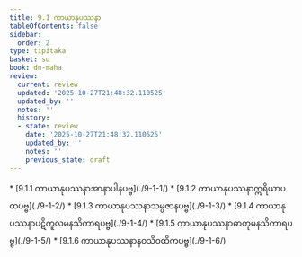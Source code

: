 ```yaml
---
title: 9.1 ကာယာနုပဿနာ
tableOfContents: false
sidebar:
  order: 2
type: tipitaka
basket: su
book: dn-maha
review:
  current: review
  updated: '2025-10-27T21:48:32.110525'
  updated_by: ''
  notes: ''
  history:
  - state: review
    date: '2025-10-27T21:48:32.110525'
    updated_by: ''
    notes: ''
    previous_state: draft
---
```



<ReviewStatus review={frontmatter.review} showDetails={true} />

<HypothesisAnnotation frontmatter={frontmatter} />

<DynamicBreadcrumb />



<TableOfContents book="dn-maha" section="9.1">
* [9.1.1 ကာယာနုပဿနာအာနာပါနပဗ္ဗ](./9-1-1/)
* [9.1.2 ကာယာနုပဿနာဣရိယာပထပဗ္ဗ](./9-1-2/)
* [9.1.3 ကာယာနုပဿနာသမ္ပဇာနပဗ္ဗ](./9-1-3/)
* [9.1.4 ကာယာနုပဿနာပဋိကူလမနသိကာရပဗ္ဗ](./9-1-4/)
* [9.1.5 ကာယာနုပဿနာဓာတုမနသိကာရပဗ္ဗ](./9-1-5/)
* [9.1.6 ကာယာနုပဿနာနဝသိဝထိကပဗ္ဗ](./9-1-6/)
</TableOfContents>